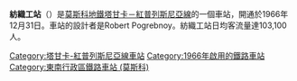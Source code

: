 {{Infobox station
|name          = 紡織工
|native_name   = Текстильщики
|native_name_lang=ru
|type          = [[莫斯科地鐵|莫斯科地鐵]]車站
|image         = Tekstilshiky (Текстильщики) (5392555067).jpg
|image_size    = 
|image_caption = 
|address       = [[東南行政區_(莫斯科)|東南行政區]]{{link-en|紡織工區|Tekstilshchiki District}}
|borough       = [[莫斯科|莫斯科]]
|country       = [[俄羅斯|俄羅斯]]
|coordinates   = {{coord|55.7088|37.7316|display=inline,title}}
|line          = {{MOSMETRO-bull|7|text=1}}
|other         = '''[[巴士|巴士]]'''：Вк、Вч、29、29к、54、74、99、159、161、193、228、623、633、650、703、725<br/>'''[[無軌電車|無軌電車]]'''：27、38、50、75
|structure     = 
|platform      = 1個島式月台
|depth         = 
|levels        = 1層
|tracks        = 2條
|parking       = 無
|opened        = {{start date and age|df=yes|1966|12|31}}
|closed        = 
|rebuilt       = 
|ADA           = 
|code          = 113
|owned         = 莫斯科地鐵
|zone          = 
|former        = 
|passengers    = 
|pass_year     = 
|pass_percent  = 
|pass_system   = 
|mpassengers   = 
|services      = 
|map_type      = Moscow Ring Road
|AlternativeMap= Moscow map MKAD grayscale.png
|map_overlay   = Moscow metro map including line 14.svg
|map_caption   = 
|route_map     = 
|map_state     = collapsed
}}

'''紡織工站'''（{{lang-rus|Текстильщики|Tekstilshchiki}}）是[[莫斯科地鐵|莫斯科地鐵]][[塔甘卡－紅普列斯尼亞線|塔甘卡－紅普列斯尼亞線]]的一個車站，開通於1966年12月31日。車站的設計者是Robert Pogrebnoy。紡織工站日均客流量達103,100人。
{{塔甘卡－紅普列斯尼亞線}}
[[Category:塔甘卡-紅普列斯尼亞線車站|Category:塔甘卡-紅普列斯尼亞線車站]]
[[Category:1966年啟用的鐵路車站|Category:1966年啟用的鐵路車站]]
[[Category:東南行政區鐵路車站_(莫斯科)|Category:東南行政區鐵路車站 (莫斯科)]]